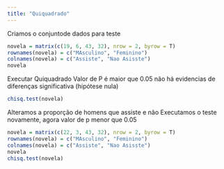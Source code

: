 ```yaml
---
title: "Quiquadrado"
---
```


Criamos o conjuntode dados para teste

```r
novela = matrix(c(19, 6, 43, 32), nrow = 2, byrow = T)
rownames(novela) = c("MAsculino", "Feminino")
colnames(novela) = c("Assiste", "Nao Asisste")
novela
```

Executar Quiquadrado
Valor de P é maior que 0.05 não há evidencias de diferenças significativa (hipótese nula)

```r
chisq.test(novela)
```

Alteramos a proporção de homens que assiste e não
Executamos o teste novamente, agora valor de p menor que 0.05

```r
novela = matrix(c(22, 3, 43, 32), nrow = 2, byrow = T)
rownames(novela) = c("MAsculino", "Feminino")
colnames(novela) = c("Assiste", "Nao Asisste")
novela
chisq.test(novela)
```